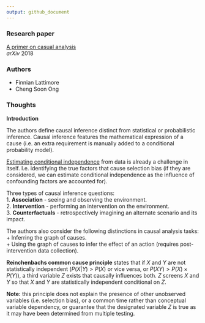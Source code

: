 ---
output: github_document
---

### Research paper  

[A primer on casual analysis](https://arxiv.org/abs/1806.01488)     
*arXiv* 2018    

### Authors   

+ Finnian Lattimore      
+ Cheng Soon Ong     
    
### Thoughts   

**Introduction**  

The authors define causal inference distinct from statistical or probabilistic inference. Causal inference features the mathematical expression of a cause (i.e. an extra requirement is manually added to a conditional probability model). <br>

[Estimating conditional independence](https://people.richland.edu/james/lecture/m170/ch05-rul.html) from data is already a challenge in itself. I.e. identifying the true factors that cause selection bias (if they are considered, we can estimate conditional independence as the influence of confounding factors are accounted for). <br>             

Three types of causal inference questions:  
  1. **Association** - seeing and observing the environment.     
  2. **Intervention** - performing an intervention on the environment.  
  3. **Counterfactuals** - retrospectively imagining an alternate scenario and its impact. <br>    

The authors also consider the following distinctions in causal analysis tasks:  
  + Inferring the graph of causes.   
  + Using the graph of causes to infer the effect of an action (requires post-intervention data collection). <br>    

**Reinchenbachs common cause principle** states that if $X$ and $Y$ are not statistically independent ($P(X|Y) > P(X)$ or vice versa, or $P(XY) > P (X)\times P (Y)$), a third variable $Z$ exists that causally influences both. $Z$ screens $X$ and $Y$ so that $X$ and $Y$ are statistically independent conditional on $Z$.    

**Note:** this principle does not explain the presence of other unobserved variables (i.e. selection bias), or a common time rather than conceptual variable dependency, or guarantee that the designated variable $Z$ is true as it may have been determined from multiple testing.     
